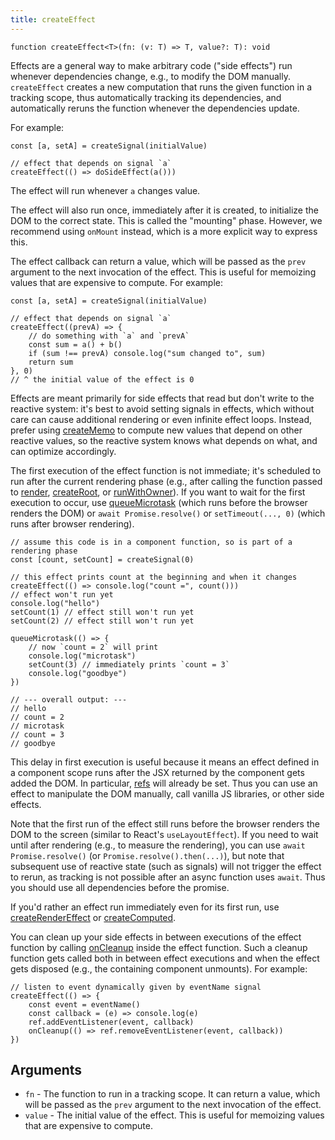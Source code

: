 ```yaml
---
title: createEffect
---
```


```tsx
function createEffect<T>(fn: (v: T) => T, value?: T): void

```

Effects are a general way to make arbitrary code ("side effects") run whenever dependencies change, e.g., to modify the DOM manually.
`createEffect` creates a new computation that runs the given function in a tracking scope, thus automatically tracking its dependencies, and automatically reruns the function whenever the dependencies update.

For example:

```tsx
const [a, setA] = createSignal(initialValue)

// effect that depends on signal `a`
createEffect(() => doSideEffect(a()))
```

The effect will run whenever `a` changes value.

The effect will also run once, immediately after it is created, to initialize the DOM to the correct state. This is called the "mounting" phase.
However, we recommend using `onMount` instead, which is a more explicit way to express this.

The effect callback can return a value, which will be passed as the `prev` argument to the next invocation of the effect.
This is useful for memoizing values that are expensive to compute. For example:

```tsx
const [a, setA] = createSignal(initialValue)

// effect that depends on signal `a`
createEffect((prevA) => {
	// do something with `a` and `prevA`
	const sum = a() + b()
	if (sum !== prevA) console.log("sum changed to", sum)
	return sum
}, 0)
// ^ the initial value of the effect is 0
```

Effects are meant primarily for side effects that read but don't write to the reactive system: it's best to avoid setting signals in effects, which without care can cause additional rendering or even infinite effect loops. Instead, prefer using [createMemo](/solid-js/reference/basic-reactivity/create-memo) to compute new values that depend on other reactive values, so the reactive system knows what depends on what, and can optimize accordingly.

The first execution of the effect function is not immediate; it's scheduled to run after the current rendering phase (e.g., after calling the function passed to [render](/solid-js/reference/rendering/render), [createRoot](/solid-js/reference/reactive-utilities/create-root), or [runWithOwner](/solid-js/reference/reactive-utilities/run-with-owner)).
If you want to wait for the first execution to occur, use [queueMicrotask](https://developer.mozilla.org/en-US/docs/Web/API/queueMicrotask) (which runs before the browser renders the DOM) or `await Promise.resolve()` or `setTimeout(..., 0)` (which runs after browser rendering).

```tsx
// assume this code is in a component function, so is part of a rendering phase
const [count, setCount] = createSignal(0)

// this effect prints count at the beginning and when it changes
createEffect(() => console.log("count =", count()))
// effect won't run yet
console.log("hello")
setCount(1) // effect still won't run yet
setCount(2) // effect still won't run yet

queueMicrotask(() => {
	// now `count = 2` will print
	console.log("microtask")
	setCount(3) // immediately prints `count = 3`
	console.log("goodbye")
})

// --- overall output: ---
// hello
// count = 2
// microtask
// count = 3
// goodbye
```

This delay in first execution is useful because it means an effect defined in a component scope runs after the JSX returned by the component gets added the DOM.
In particular, [refs](/solid-js/reference/jsx-attributes/ref) will already be set.
Thus you can use an effect to manipulate the DOM manually, call vanilla JS libraries, or other side effects.

Note that the first run of the effect still runs before the browser renders the DOM to the screen (similar to React's `useLayoutEffect`).
If you need to wait until after rendering (e.g., to measure the rendering), you can use `await Promise.resolve()` (or `Promise.resolve().then(...)`), but note that subsequent use of reactive state (such as signals) will not trigger the effect to rerun, as tracking is not possible after an async function uses `await`.
Thus you should use all dependencies before the promise.

If you'd rather an effect run immediately even for its first run, use [createRenderEffect](/solid-js/reference/secondary-primitives/create-render-effect) or [createComputed](/solid-js/reference/secondary-primitives/create-computed).

You can clean up your side effects in between executions of the effect function by calling [onCleanup](/solid-js/reference/lifecycle/on-cleanup) inside the effect function.
Such a cleanup function gets called both in between effect executions and when the effect gets disposed (e.g., the containing component unmounts).
For example:

```tsx
// listen to event dynamically given by eventName signal
createEffect(() => {
	const event = eventName()
	const callback = (e) => console.log(e)
	ref.addEventListener(event, callback)
	onCleanup(() => ref.removeEventListener(event, callback))
})
```

## Arguments

- `fn` - The function to run in a tracking scope. It can return a value, which will be passed as the `prev` argument to the next invocation of the effect.
- `value` - The initial value of the effect. This is useful for memoizing values that are expensive to compute.
